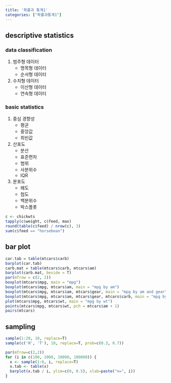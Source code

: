 ```yaml
---
title: '확률과 통계1'
categories: ["확률과통계1"]
---
```


## descriptive statistics

### data  classification

1. 범주형 데이터
    - 명목형 데이터
    - 순서형 데이터
2. 수치형 데이터
    - 이산형 데이터
    - 연속형 데이터

### basic statistics
1. 중심 경향성
    - 평균
    - 중앙값
    - 최빈값
2. 산포도
    - 분산
    - 표준편차
    - 범위
    - 사분위수
    - IQR
3. 분포도
    - 왜도
    - 첨도
    - 백분위수
    - 박스플롯


```r
c <- chickwts
tapply(c$weight, c$feed, max)
round(table(c$feed) / nrow(c), 3)
sum(c$feed == "horsebean")
```

## bar plot

```r
car.tab = table(mtcars$carb)
barplot(car.tab)
carb.mat = table(mtcars$carb, mtcars$am)
barplot(carb.mat, beside = T)
par(mfrow = c(2, 2))
boxplot(mtcars$mpg, main = "mpg")
boxplot(mtcars$mpg, mtcars$am, main = "mpg by am")
boxplot(mtcars$mpg, mtcars$am, mtcars$gear, main = "mpg by am and gear")
boxplot(mtcars$mpg, mtcars$am, mtcars$gear, mtcars$carb, main = "mpg by am, gear, and carb")
plot(mtcars$mpg, mtcars$wt, main = "mpg by wt")
points(mtcars$mpg, mtcars$wt, pch = mtcars$am + 1)
pairs(mtcars)
```

## sampling

```r
sample(1:20, 10, replace=T)
sample(c('H', 'T'), 10, replace=T, prob=c(0.3, 0.7))

par(mfrow=c(2,2))
for (i in c(100, 1000, 10000, 100000)) {
  x <- sample(1:6, i, replace=T)
  x.tab <- table(x)
  barplot(x.tab / i, ylim=c(0, 0.5), xlab=paste("n=", i))
}
```
